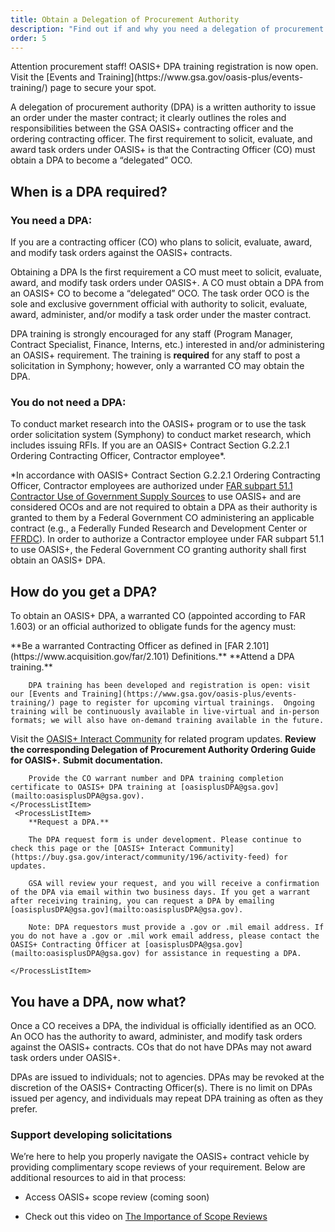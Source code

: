 ```yaml
---
title: Obtain a Delegation of Procurement Authority
description: "Find out if and why you need a delegation of procurement authority (DPA), how to get one, and stay updated on DPA training."
order: 5
---
```


<Alert heading="Mark your calendars.">
  Attention procurement staff! OASIS+ DPA training registration is now open. Visit the [Events and Training](https://www.gsa.gov/oasis-plus/events-training/) page to secure your spot.
</Alert>

A delegation of procurement authority (DPA) is a written authority to issue an order under the master contract; it clearly outlines the roles and responsibilities between the GSA OASIS+ contracting officer and the ordering contracting officer. The first requirement to solicit, evaluate, and award task orders under OASIS+ is that the Contracting Officer (CO) must obtain a DPA to become a “delegated” OCO.


## When is a DPA required?

### You need a DPA:

<IconList>
  <CheckListItem icon="check_circle" color="text-green">
    If you are a contracting officer (CO) who plans to solicit, evaluate, award, and
    modify task orders against the OASIS+ contracts.
  </CheckListItem>
</IconList>

Obtaining a DPA Is the first requirement a CO must meet to solicit, evaluate, award, and modify task orders under OASIS+. A CO must obtain a DPA from an OASIS+ CO to become a “delegated” OCO. The task order OCO is the sole and exclusive government official with authority to solicit, evaluate, award, administer, and/or modify a task order under the master contract.

DPA training is strongly encouraged for any staff (Program Manager, Contract Specialist, Finance, Interns, etc.) interested in and/or administering an OASIS+ requirement. The training is **required** for any staff to post a solicitation in Symphony; however, only a warranted CO may obtain the DPA.

### You do not need a DPA:

<IconList>
  <CheckListItem icon="cancel" color="text-red">
    To conduct market research into the OASIS+ program or to use the task order
    solicitation system (Symphony) to conduct market research, which includes issuing RFIs.
  </CheckListItem>
  <CheckListItem icon="cancel" color="text-red">
    If you are an OASIS+ Contract Section G.2.2.1 Ordering Contracting Officer,
    Contractor employee*.
  </CheckListItem>
</IconList>

*In accordance with OASIS+ Contract Section G.2.2.1 Ordering Contracting Officer, Contractor employees are authorized under [FAR subpart 51.1 Contractor Use of Government Supply Sources](https://www.acquisition.gov/far/subpart-51.1) to use OASIS+ and are considered OCOs and are not required to obtain a DPA as their authority is granted to them by a Federal Government CO administering an applicable contract (e.g., a Federally Funded Research and Development Center or [FFRDC](https://www.nsf.gov/statistics/ffrdclist/)). In order to authorize a Contractor employee under FAR subpart 51.1 to use OASIS+, the Federal Government CO granting authority shall first obtain an OASIS+ DPA.
## How do you get a DPA?
To obtain an OASIS+ DPA, a warranted CO (appointed according to FAR 1.603) or an official authorized to obligate funds for the agency must:

<ProcessList>
    <ProcessListItem>
        **Be a warranted Contracting Officer as defined in [FAR 2.101](https://www.acquisition.gov/far/2.101) Definitions.**
    </ProcessListItem>
    <ProcessListItem>
        **Attend a DPA training.**

        DPA training has been developed and registration is open: visit our [Events and Training](https://www.gsa.gov/oasis-plus/events-training/) page to register for upcoming virtual trainings.  Ongoing training will be continuously available in live-virtual and in-person formats; we will also have on-demand training available in the future. 

Visit the [OASIS+ Interact Community](https://buy.gsa.gov/interact/community/196/activity-feed) for related program updates.
    </ProcessListItem>
    <ProcessListItem>
        **Review the corresponding Delegation of Procurement Authority Ordering Guide for OASIS+.**
    </ProcessListItem>
    <ProcessListItem>
        **Submit documentation.**

        Provide the CO warrant number and DPA training completion certificate to OASIS+ DPA training at [oasisplusDPA@gsa.gov](mailto:oasisplusDPA@gsa.gov).
    </ProcessListItem>
     <ProcessListItem>
        **Request a DPA.**
        
        The DPA request form is under development. Please continue to check this page or the [OASIS+ Interact Community](https://buy.gsa.gov/interact/community/196/activity-feed) for updates.

        GSA will review your request, and you will receive a confirmation of the DPA via email within two business days. If you get a warrant after receiving training, you can request a DPA by emailing [oasisplusDPA@gsa.gov](mailto:oasisplusDPA@gsa.gov).

        Note: DPA requestors must provide a .gov or .mil email address. If you do not have a .gov or .mil work email address, please contact the OASIS+ Contracting Officer at [oasisplusDPA@gsa.gov](mailto:oasisplusDPA@gsa.gov) for assistance in requesting a DPA.

    </ProcessListItem>
</ProcessList>

## You have a DPA, now what?
Once a CO receives a DPA, the individual is officially identified as an OCO. An OCO has the authority to award, administer, and modify task orders against the OASIS+ contracts. COs that do not have DPAs may not award task orders under OASIS+.

DPAs are issued to individuals; not to agencies. DPAs may be revoked at the discretion of the OASIS+ Contracting Officer(s). There is no limit on DPAs issued per agency, and individuals may repeat DPA training as often as they prefer. 

### Support developing solicitations

We’re here to help you properly navigate the OASIS+ contract vehicle by providing complimentary scope reviews of your requirement. Below are additional resources to aid in that process:

- Access OASIS+ scope review (coming soon)

- Check out this video on [The Importance of Scope Reviews](https://www.youtube.com/watch?v=HU1qJNtdi3Y)
